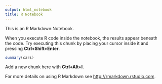 ```yaml
---
output: html_notebook
title: R Notebook
---
```


This is an R Markdown Notebook.

When you execute R code inside the notebook, the results appear beneath the code. Try executing this chunk by placing your cursor inside it and pressing **Ctrl+Shift+Enter**.

```r
summary(cars)
```

Add a new chunk here with **Ctrl+Alt+I**.

For more details on using R Markdown see <http://rmarkdown.rstudio.com>.
